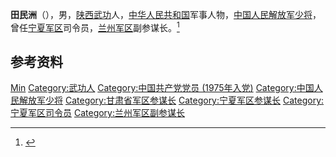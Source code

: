 '''田民洲'''（{{bd|1955年|8月}}），男，[[陕西|陕西]][[武功县|武功]]人，[[中华人民共和国|中华人民共和国]]军事人物，[[中国人民解放军少将|中国人民解放军少将]]，曾任[[宁夏军区|宁夏军区]]司令员，[[兰州军区|兰州军区]]副参谋长。<ref>{{Cite web|title=田民洲——陕西省第五期英才人物|url=http://www.sxycwyh.com/ycrw/jjyc/tmzsxsdwqycrw.html|accessdate=2021-02-05|work=陕西省英才委员会|archive-date=2019-08-13|archive-url=https://web.archive.org/web/20190813090116/http://www.sxycwyh.com/ycrw/jjyc/tmzsxsdwqycrw.html|dead-url=no}}</ref>

== 参考资料 ==
{{reflist}}

{{Authority control}}
{{DEFAULTSORT:Tian田}}
[[Category:田姓|Min]]
[[Category:武功人|Category:武功人]]
[[Category:中国共产党党员_(1975年入党)|Category:中国共产党党员 (1975年入党)]]
[[Category:中国人民解放军少将|Category:中国人民解放军少将]]
[[Category:甘肃省军区参谋长|Category:甘肃省军区参谋长]]
[[Category:宁夏军区参谋长|Category:宁夏军区参谋长]]
[[Category:宁夏军区司令员|Category:宁夏军区司令员]]
[[Category:兰州军区副参谋长|Category:兰州军区副参谋长]]

{{中国人物小作品}}